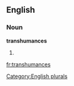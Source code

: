 
==English==

===Noun===
'''transhumances'''

# {{plural of|[[transhumance]]}}

[[Category:English plurals]]

[[fr:transhumances]]